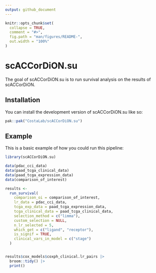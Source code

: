 ```yaml
---
output: github_document
---
```


<!-- README.md is generated from README.Rmd. Please edit that file -->

```r
knitr::opts_chunk$set(
  collapse = TRUE,
  comment = "#>",
  fig.path = "man/figures/README-",
  out.width = "100%"
)
```

# scACCorDiON.su

<!-- badges: start -->
<!-- badges: end -->

The goal of scACCorDiON.su is to run survival analysis on the results of scACCorDiON.

## Installation

You can install the development version of scACCorDiON.su like so:

``` r
pak::pak("CostaLab/scACCorDiON.su")
```

## Example

This is a basic example of how you could run this pipeline:

```r
library(scACCorDiON.su)

data(pdac_cci_data)
data(paad_tcga_clinical_data)
data(paad_tcga_expression_data)
data(comparison_of_interest)

results <-
  run_survival(
    comparison_oi = comparison_of_interest,
    lr_data = pdac_cci_data,
    tcga_exp_data = paad_tcga_expression_data,
    tcga_clinical_data = paad_tcga_clinical_data,
    selection_method = c("limma"),
    custom_selection = NULL,
    n_lr_selected = 5,
    which_get = c("ligand", "receptor"),
    is_signif = TRUE,
    clinical_vars_in_model = c("stage")
  )


results$cox_models$coxph_clinical.lr_pairs |>
  broom::tidy() |>
  print()
```

